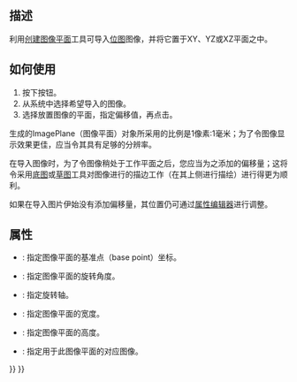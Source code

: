 <languages/>

{{Docnav
|[[Image_Open|Open]]
|[[Image_Scaling|Scaling]]
|[[Image_Workbench|Image]]
|IconL=Image_Open.svg
|IconR=Image_Scaling.svg
|IconC=Workbench_Image.svg
}}

{{GuiCommand
|Name=Image CreateImagePlane
|MenuLocation=
|Workbenches=[[Image_Workbench|Image]]
|SeeAlso=[[Image_Open|Image Open]], [[Image_Scaling|Image Scaling]]
}}

<span id="Description"></span>
== 描述 ==

<div class="mw-translate-fuzzy">
利用[[Image CreateImagePlane|创建图像平面]]工具可导入[[bitmap|位图]]图像，并将它置于XY、YZ或XZ平面之中。
</div>

<span id="Usage"></span>
<div class="mw-translate-fuzzy">
==如何使用==
</div>

<div class="mw-translate-fuzzy">
# 按下{{Button|[[Image:Image CreateImagePlane.svg|16px]] [[Image CreateImagePlane|Image Plane]]}}按钮。
# 从系统中选择希望导入的图像。
# 选择放置图像的平面，指定偏移值，再点击{{Button|OK}}。
</div>

生成的ImagePlane（图像平面）对象所采用的比例是1像素:1毫米；为了令图像显示效果更佳，应当令其具有足够的分辨率。

<div class="mw-translate-fuzzy">
在导入图像时，为了令图像稍处于工作平面之后，您应当为之添加{{incode|-0.1 mm}}的偏移量；这将令采用[[Draft Workbench|底图]]或[[Sketcher Workbench|草图]]工具对图像进行的描边工作（在其上侧进行描绘）进行得更为顺利。
</div>

<div class="mw-translate-fuzzy">
如果在导入图片伊始没有添加偏移量，其位置仍可通过[[property editor|属性编辑器]]进行调整。
</div>

<span id="Properties"></span>
==属性==

{{Properties Title|Base}}

<div class="mw-translate-fuzzy">
{{Properties Title|Base}}
* {{PropertyData|Position}}: 指定图像平面的基准点（base point）坐标。
* {{PropertyData|Angle}}: 指定图像平面的旋转角度。
* {{PropertyData|Axis}}: 指定旋转轴。
</div>

{{Properties Title|Image Plane}}

<div class="mw-translate-fuzzy">
{{Properties Title|Image Plane}}
* {{PropertyData|XSize}}: 指定图像平面的宽度。
* {{PropertyData|YSize}}: 指定图像平面的高度。
* {{PropertyData|Image Plane}}: 指定用于此图像平面的对应图像。
</div>


{{Docnav
|[[Image_Open|Open]]
|[[Image_Scaling|Scaling]]
|[[Image_Workbench|Image]]
|IconL=Image_Open.svg
|IconR=Image_Scaling.svg
|IconC=Workbench_Image.svg
}}

{{Image Tools navi{{#translation:}}}}
{{Userdocnavi{{#translation:}}}}